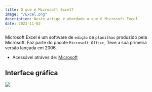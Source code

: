 ```yaml
---
title: O que é Microsoft Excel?
image: "/Excel.png"
description: Neste artigo é abordado o que é Microsoft Excel.
date: 2023-11-02
---
```


Microsoft Excel é um software de `edição` de `planilhas` produzido pela Microsoft. Faz parte do pacote `Microsoft Office`, Teve a sua primeira versão lançada em 2006.

- Acessável atráves de: [Microsoft](https://www.microsoft.com/pt-pt/microsoft-365/excel)

## Interface gráfica

<img className="my-4 border" src="/ExemExcel.png" />
